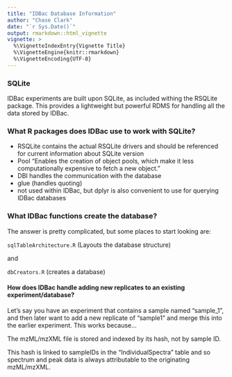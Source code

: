 ```yaml
---
title: "IDBac Database Information"
author: "Chase Clark"
date: "`r Sys.Date()`"
output: rmarkdown::html_vignette
vignette: >
  %\VignetteIndexEntry{Vignette Title}
  %\VignetteEngine{knitr::rmarkdown}
  %\VignetteEncoding{UTF-8}
---
```



### SQLite

IDBac experiments are built upon SQLite, as included withing the RSQLite package.  This provides a lightweight but powerful RDMS for handling all the data stored by IDBac. 


### What R packages does IDBac use to work with SQLite?

- RSQLite contains the actual RSQLite drivers and should be referenced for current information about SQLite version
- Pool "Enables the creation of object pools, which make it less computationally expensive to fetch a new object."
- DBI handles the communication with the database
- glue (handles quoting)
- not used within IDBac, but dplyr is also convenient to use for querying IDBac databases



### What IDBac functions create the database?

The answer is pretty complicated, but some places to start looking are:

`sqlTableArchitecture.R` (Layouts the database structure)

and 

`dbCreators.R` (creates a database)




#### How does IDBac handle adding new replicates to an existing experiment/database?

Let's say you have an experiment that contains a sample named "sample_1", and then later want to add a new replicate of "sample1" and merge this into the earlier experiment. This works because...

The mzML/mzXML file is stored and indexed by its hash, not by sample ID. 

This hash is linked to sampleIDs in the "IndividualSpectra" table and so spectrum and peak data is always attributable to the originating mzML/mzXML.




